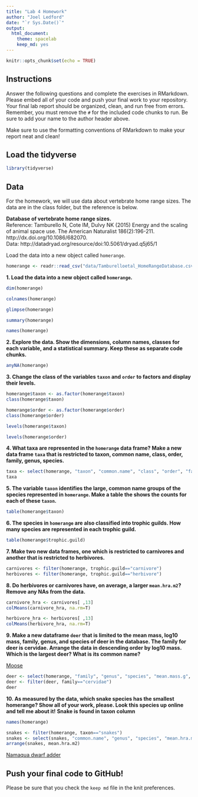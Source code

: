 ```yaml
---
title: "Lab 4 Homework"
author: "Joel Ledford"
date: "`r Sys.Date()`"
output:
  html_document: 
    theme: spacelab
    keep_md: yes
---
```


```r
knitr::opts_chunk$set(echo = TRUE)
```

## Instructions
Answer the following questions and complete the exercises in RMarkdown. Please embed all of your code and push your final work to your repository. Your final lab report should be organized, clean, and run free from errors. Remember, you must remove the `#` for the included code chunks to run. Be sure to add your name to the author header above.  

Make sure to use the formatting conventions of RMarkdown to make your report neat and clean!  

## Load the tidyverse
```r
library(tidyverse)
```

## Data
For the homework, we will use data about vertebrate home range sizes. The data are in the class folder, but the reference is below.  

**Database of vertebrate home range sizes.**  
Reference: Tamburello N, Cote IM, Dulvy NK (2015) Energy and the scaling of animal space use. The American Naturalist 186(2):196-211. http://dx.doi.org/10.1086/682070.  
Data: http://datadryad.org/resource/doi:10.5061/dryad.q5j65/1  

Load the data into a new object called `homerange`.
```r
homerange <- readr::read_csv("data/Tamburelloetal_HomeRangeDatabase.csv")
```

**1. Load the data into a new object called `homerange`.**
```r
dim(homerange)
```

```r
colnames(homerange)
```

```r
glimpse(homerange)
```

```r
summary(homerange)
```

```r
names(homerange)
```

**2. Explore the data. Show the dimensions, column names, classes for each variable, and a statistical summary. Keep these as separate code chunks.**  
```r
anyNA(homerange)
```

**3. Change the class of the variables `taxon` and `order` to factors and display their levels.**  
```r
homerange$taxon <- as.factor(homerange$taxon)
class(homerange$taxon)
```

```r
homerange$order <- as.factor(homerange$order)
class(homerange$order)
```

```r
levels(homerange$taxon)
```

```r
levels(homerange$order)
```

**4. What taxa are represented in the `homerange` data frame? Make a new data frame `taxa` that is restricted to taxon, common name, class, order, family, genus, species.**  
```r
taxa <- select(homerange, "taxon", "common.name", "class", "order", "family", "genus", "species")
taxa
```

**5. The variable `taxon` identifies the large, common name groups of the species represented in `homerange`. Make a table the shows the counts for each of these `taxon`.**  
```r
table(homerange$taxon)
```

**6. The species in `homerange` are also classified into trophic guilds. How many species are represented in each trophic guild.**  
```r
table(homerange$trophic.guild)
```

**7. Make two new data frames, one which is restricted to carnivores and another that is restricted to herbivores.**  
```r
carnivores <- filter(homerange, trophic.guild=="carnivore")
herbivores <- filter(homerange, trophic.guild=="herbivore")
```

**8. Do herbivores or carnivores have, on average, a larger `mean.hra.m2`? Remove any NAs from the data.**  
```r
carnivore_hra <- carnivores[ ,13]
colMeans(carnivore_hra, na.rm=T)
```

```r
herbivore_hra <- herbivores[ ,13]
colMeans(herbivore_hra, na.rm=T)
```

**9. Make a new dataframe `deer` that is limited to the mean mass, log10 mass, family, genus, and species of deer in the database. The family for deer is cervidae. Arrange the data in descending order by log10 mass. Which is the largest deer? What is its common name?**  

[Moose](https://en.wikipedia.org/wiki/Moose)  

```r
deer <- select(homerange, "family", "genus", "species", "mean.mass.g", "log10.mass")
deer <- filter(deer, family=="cervidae")
deer
```

**10. As measured by the data, which snake species has the smallest homerange? Show all of your work, please. Look this species up online and tell me about it!** **Snake is found in taxon column**    
```r
names(homerange)
```

```r
snakes <- filter(homerange, taxon=="snakes")
snakes <- select(snakes, "common.name", "genus", "species", "mean.hra.m2")
arrange(snakes, mean.hra.m2)
```

[Namaqua dwarf adder](https://en.wikipedia.org/wiki/Bitis_schneideri)  

## Push your final code to GitHub!
Please be sure that you check the `keep md` file in the knit preferences.   